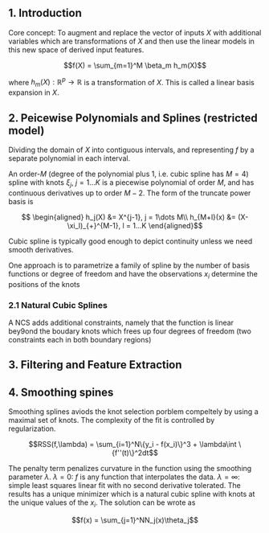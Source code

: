 ## 1. Introduction

Core concept: To augment and replace the vector of inputs $X$ with additional variables which are transformations of $X$ and then use the linear models in this new space of derived input features. 

$$f(X) = \sum_{m=1}^M \beta_m h_m(X)$$

where $h_m(X): \mathbb{R}^p\rightarrow \mathbb{R}$ is a transformation of $X$. This is called a linear basis expansion in $X$. 

## 2. Peicewise Polynomials and Splines (restricted model)

Dividing the domain of $X$ into contiguous intervals, and representing $f$ by a separate polynomial in each interval. 

An order-$M$ (degree of the polynomial plus 1, i.e. cubic spline has $M=4$) spline with knots $\xi_j$, $j = 1\dots K$ is a piecewise polynomial of order $M$, and has continuous derivatives up to order $M-2$. The form of the truncate power basis is 

$$
\begin{aligned}
h_j(X) &= X^{j-1}, j = 1\dots M\\
h_{M+l}(x) &= (X-\xi_l)_{+}^{M-1}, l = 1...K
\end{aligned}$$

Cubic spline is typically good enough to depict continuity unless we need smooth derivatives. 

One approach is to parametrize a family of spline by the number of basis functions or degree of freedom and have the observations $x_i$ determine the positions of the knots

### 2.1 Natural Cubic Splines

A NCS adds additional constraints, namely that the function is linear bey9ond the boudary knots which frees up four degrees of freedom (two constraints each in both boundary regions)

## 3. Filtering and Feature Extraction

## 4. Smoothing spines

Smoothing splines aviods the knot selection porblem compeltely by using a maximal set of knots. The complexity of the fit is controlled by regularization. 

$$RSS(f,\lambda) = \sum_{i=1}^N\{y_i - f(x_i)\}^3 + \lambda\int \{f''(t)\}^2dt$$

The penalty term penalizes curvature in the function using the smoothing parameter $\lambda$. $\lambda = 0$: $f$ is any function that interpolates the data. $\lambda = \infty$: simple least squares linear fit with no second derivative tolerated.  The results has a unique minimizer which is a natural cubic spline with knots at the unique values of the $x_i$. The solution can be wrote as 

$$f(x) = \sum_{j=1}^NN_j(x)\theta_j$$